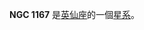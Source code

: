 {{NGCInfoBox|NGCID=NGC 1167|發現者=弗里德里希·威廉·赫歇爾|發現日期=1784年9月13日|其他編號=UGC 2487,MCG 6-7-33,ZWG 524.45|曆元=J2000.0|赤經=3時1分42.3秒
|赤緯=35°12'21"|星座=英仙座|星體=星系|星等=12.4|表面亮度=14.5|藍等=13.4}}

'''NGC 1167''' 是[[英仙座|英仙座]]的一個[[星系|星系]]。

{{NGCReference|1167}}
{{Catalogs|NGC=1167}}